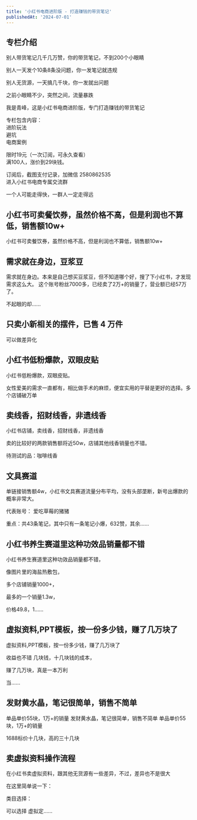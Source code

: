 ```yaml
---
title: '小红书电商进阶版 - 打造赚钱的带货笔记'
publishedAt: '2024-07-01'
---
```


## 专栏介绍

别人带货笔记几千几万赞，你的带货笔记，不到200个小眼睛  
  
别人一天发个10条8条没问题，你一发笔记就违规  
  
别人无货源，一天搞几千块，你一发就出问题  
  
之前小眼睛不少，突然之间，流量暴跌  
  
我是青峰，这是小红书电商进阶版，专门打造赚钱的带货笔记  
  
专栏包含内容：  
进阶玩法  
避坑  
电商案例  
  
限时19元（一次订阅，可永久查看）  
满100人，涨价到29块钱。  
  
订阅后，截图支付记录，加微信 2580862535   
进入小红书电商专属交流群  
  
一个人可能走得快，一群人一定走得远

## 小红书可卖餐饮券，虽然价格不高，但是利润也不算低，销售额10w+
小红书可卖餐饮券，虽然价格不高，但是利润也不算低，销售额10w+

## 需求就在身边，豆浆豆
需求就在身边。本来是自己想买豆浆豆，但不知道哪个好，搜了下小红书，才发现需求这么大。 这个账号粉丝7000多，已经卖了2万+的销量了，营业额已经57万了。 

不起眼的却......

## 只卖小新相关的摆件，已售 4 万件
可以做差异化

## 小红书低粉爆款，双眼皮贴
小红书低粉爆款，双眼皮贴。

 女性爱美的需求一直都有，相比做手术的麻烦，便宜实用的平替是更好的选择。多个店铺破万单

## 卖线香，招财线香，非遗线香
小红书店铺，卖线香，招财线香，非遗线香 

卖的比较好的两款销售额将近50w，店铺其他线香销量也不错。

 待测试的品：咖啡线香



## 文具赛道
单链接销售额4w，小红书文具赛道流量分布平均，没有头部垄断，新号出爆款的概率非常大。

代表账号： 爱吃草莓的猪猪

重点：共43条笔记，其中只有一条笔记小爆，632赞，其余......

## 小红书养生赛道里这种功效品销量都不错
小红书养生赛道里这种功效品销量都不错，

像图片里的海盐热敷包，

多个店铺销量1000+，

最多的一个销量1.3w，

价格49.8，1......

## 虚拟资料,PPT模板，按一份多少钱，赚了几万块了
虚拟资料,PPT模板，按一份多少钱，赚了几万块了

收益也不错 几块钱，十几块钱的成本，

赚了几万块，真是一本万利

当......

## 发财黄水晶，笔记很简单，销售不简单

单品单价55块，1万+的销量
发财黄水晶，笔记很简单，销售不简单 单品单价55块，1万+的销量

1688标价十几块，高的三十几块

## 卖虚拟资料操作流程
在小红书卖虚拟资料，跟其他无货源有一些差异，不过，差异也不是很大

在这里简单说一下：

类目选择：

可以选择 虚拟定......

